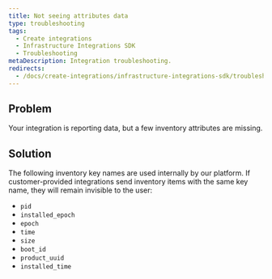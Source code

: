 ```yaml
---
title: Not seeing attributes data
type: troubleshooting
tags:
  - Create integrations
  - Infrastructure Integrations SDK
  - Troubleshooting
metaDescription: Integration troubleshooting.
redirects:
  - /docs/create-integrations/infrastructure-integrations-sdk/troubleshooting/not-seeing-attributes
---
```


## Problem

Your integration is reporting data, but a few inventory attributes are missing.

## Solution

The following inventory key names are used internally by our platform. If
customer-provided integrations send inventory items with the same key name,
they will remain invisible to the user:

* `pid`
* `installed_epoch`
* `epoch`
* `time`
* `size`
* `boot_id`
* `product_uuid`
* `installed_time`
